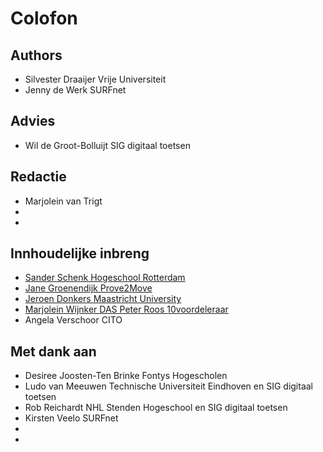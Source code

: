 # Colofon

## Authors

* Silvester Draaijer Vrije Universiteit
* Jenny de Werk SURFnet

## Advies

* Wil de Groot-Bolluijt SIG digitaal toetsen

## Redactie

* Marjolein van Trigt
* 
* 

## Innhoudelijke inbreng

* [Sander Schenk Hogeschool Rotterdam](www.toetsenleer.nl)
* [Jane Groenendijk Prove2Move](www.dekennistoetsenbank.nl)
* [Jeroen Donkers Maastricht University](www.ivtg.nl)
* [Marjolein Wijnker DAS Peter Roos 10voordeleraar](www.10voordeleraar.nl)
* Angela Verschoor CITO

## Met dank aan

* Desiree Joosten-Ten Brinke Fontys Hogescholen
* Ludo van Meeuwen Technische Universiteit Eindhoven en SIG digitaal toetsen
* Rob Reichardt NHL Stenden Hogeschool en SIG digitaal toetsen
* Kirsten Veelo SURFnet
* 
* 
